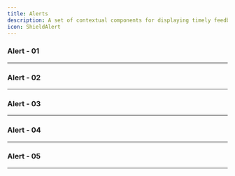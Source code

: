 ```yaml
---
title: Alerts
description: A set of contextual components for displaying timely feedback messages, such as success, error, warning, or info notifications.
icon: ShieldAlert
---
```


### Alert - 01


<Preview link="alert/alert-01">
    <Alert01 />
</Preview>

---

### Alert -  02


<Preview link="alert/alert-02">
    <Alert02 />
</Preview>

---

### Alert - 03


<Preview link="alert/alert-03">
    <Alert03 />
</Preview>


---

### Alert - 04


<Preview link="alert/alert-04">
    <Alert04 />
</Preview>

---

### Alert - 05


<Preview link="alert/alert-05">
    <Alert05 />
</Preview>

---



